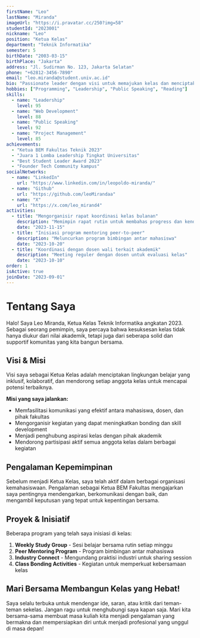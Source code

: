 ```yaml
---
firstName: "Leo"
lastName: "Miranda"
imageUrl: "https://i.pravatar.cc/250?img=58"
studentId: "2023001"
nickname: "Leo"
position: "Ketua Kelas"
department: "Teknik Informatika"
semester: 5
birthDate: "2003-03-15"
birthPlace: "Jakarta"
address: "Jl. Sudirman No. 123, Jakarta Selatan"
phone: "+62812-3456-7890"
email: "leo.miranda@student.univ.ac.id"
bio: "Passionate leader dengan visi untuk memajukan kelas dan menciptakan lingkungan belajar yang kondusif untuk semua anggota."
hobbies: ["Programming", "Leadership", "Public Speaking", "Reading"]
skills:
  - name: "Leadership"
    level: 95
  - name: "Web Development"
    level: 88
  - name: "Public Speaking"
    level: 92
  - name: "Project Management"
    level: 85
achievements:
  - "Ketua BEM Fakultas Teknik 2023"
  - "Juara 1 Lomba Leadership Tingkat Universitas"
  - "Best Student Leader Award 2023"
  - "Founder Tech Community kampus"
socialNetworks:
  - name: "LinkedIn"
    url: "https://www.linkedin.com/in/leopoldo-miranda/"
  - name: "Github"
    url: "https://github.com/leoMirandaa"
  - name: "X"
    url: "https://x.com/leo_mirand4"
activities:
  - title: "Mengorganisir rapat koordinasi kelas bulanan"
    description: "Memimpin rapat rutin untuk membahas progress dan kendala kelas"
    date: "2023-11-15"
  - title: "Inisiasi program mentoring peer-to-peer"
    description: "Meluncurkan program bimbingan antar mahasiswa"
    date: "2023-10-20"
  - title: "Koordinasi dengan dosen wali terkait akademik"
    description: "Meeting reguler dengan dosen untuk evaluasi kelas"
    date: "2023-10-10"
order: 1
isActive: true
joinDate: "2023-09-01"
---
```


# Tentang Saya

Halo! Saya Leo Miranda, Ketua Kelas Teknik Informatika angkatan 2023. Sebagai seorang pemimpin, saya percaya bahwa kesuksesan kelas tidak hanya diukur dari nilai akademik, tetapi juga dari seberapa solid dan supportif komunitas yang kita bangun bersama.

## Visi & Misi

Visi saya sebagai Ketua Kelas adalah menciptakan lingkungan belajar yang inklusif, kolaboratif, dan mendorong setiap anggota kelas untuk mencapai potensi terbaiknya. 

**Misi yang saya jalankan:**
- Memfasilitasi komunikasi yang efektif antara mahasiswa, dosen, dan pihak fakultas
- Mengorganisir kegiatan yang dapat meningkatkan bonding dan skill development
- Menjadi penghubung aspirasi kelas dengan pihak akademik
- Mendorong partisipasi aktif semua anggota kelas dalam berbagai kegiatan

## Pengalaman Kepemimpinan

Sebelum menjadi Ketua Kelas, saya telah aktif dalam berbagai organisasi kemahasiswaan. Pengalaman sebagai Ketua BEM Fakultas mengajarkan saya pentingnya mendengarkan, berkomunikasi dengan baik, dan mengambil keputusan yang tepat untuk kepentingan bersama.

## Proyek & Inisiatif

Beberapa program yang telah saya inisiasi di kelas:

1. **Weekly Study Group** - Sesi belajar bersama rutin setiap minggu
2. **Peer Mentoring Program** - Program bimbingan antar mahasiswa
3. **Industry Connect** - Mengundang praktisi industri untuk sharing session
4. **Class Bonding Activities** - Kegiatan untuk memperkuat kebersamaan kelas

## Mari Bersama Membangun Kelas yang Hebat!

Saya selalu terbuka untuk mendengar ide, saran, atau kritik dari teman-teman sekelas. Jangan ragu untuk menghubungi saya kapan saja. Mari kita bersama-sama membuat masa kuliah kita menjadi pengalaman yang bermakna dan mempersiapkan diri untuk menjadi profesional yang unggul di masa depan!